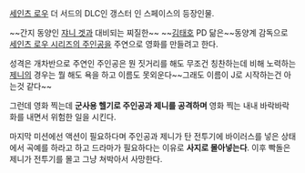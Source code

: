 [[세인츠 로우]] 더 서드의 DLC인 갱스터 인 스페이스의 등장인물.

~~간지 동양인 [[쟈니 겟]]과 대비되는 찌질한~~ ~~[[김태호]] PD 닮은~~동양계 감독으로 [[세인츠 로우 시리즈의 주인공]]을 주연으로 영화를 만들려고 한다.

성격은 개차반으로 주연인 주인공은 뭔 짓거리를 해도 무조건 칭찬하는데 비해 노력하는 [[제니]]의 경우는 뭘 해도 욕을 하고 이름도 못외운다~~그래도 이름이 J로 시작하는건 아는것 같다~~


그런데 영화 찍는데 '''군사용 헬기로 주인공과 제니를 공격하며''' 영화 찍는 내내 바락바락 화를 내면서 위험한 일을 시킨다.


마지막 미션에선 액션이 필요하다며 주인공과 제니가 탄 전투기에 바이러스를 넣은 상태에서 곡예를 하라고 하고 드라마가 필요하다는 이유로 '''사지로 몰아넣는다'''.  이후 빡돌은 제니가 전투기를 몰고 그냥 쳐박아서 사망한다.
